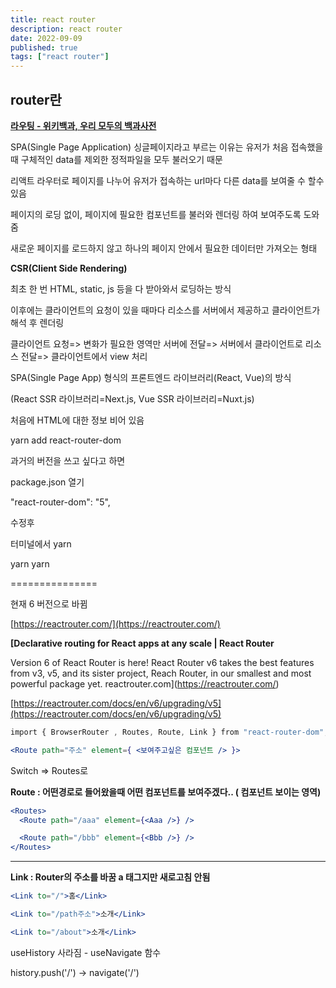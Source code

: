 ```yaml
---
title: react router
description: react router
date: 2022-09-09
published: true
tags: ["react router"]
---
```


## router란

[**라우팅 - 위키백과, 우리 모두의 백과사전**](https://ko.wikipedia.org/wiki/%EB%9D%BC%EC%9A%B0%ED%8C%85)

SPA(Single Page Application) 싱글페이지라고 부르는 이유는 유저가 처음 접속했을때 구체적인 data를 제외한 정적파일을 모두 불러오기 때문

리액트 라우터로 페이지를 나누어 유저가 접속하는 url마다 다른 data를 보여줄 수 할수 있음

페이지의 로딩 없이, 페이지에 필요한 컴포넌트를 불러와 렌더링 하여 보여주도록 도와줌

새로운 페이지를 로드하지 않고 하나의 페이지 안에서 필요한 데이터만 가져오는 형태

**CSR(Client Side Rendering)**

최초 한 번 HTML, static, js 등을 다 받아와서 로딩하는 방식

이후에는 클라이언트의 요청이 있을 때마다 리소스를 서버에서 제공하고 클라이언트가 해석 후 렌더링

클라이언트 요청=> 변화가 필요한 영역만 서버에 전달=> 서버에서 클라이언트로 리소스 전달=> 클라이언트에서 view 처리

SPA(Single Page App) 형식의 프론트엔드 라이브러리(React, Vue)의 방식

(React SSR 라이브러리=Next.js, Vue SSR 라이브러리=Nuxt.js)

처음에 HTML에 대한 정보 비어 있음

yarn add react-router-dom

과거의 버전을 쓰고 싶다고 하면

package.json 열기

"react-router-dom": "5",

수정후

터미널에서 yarn

yarn yarn

===============

현재 6 버전으로 바뀜

[https://reactrouter.com/](https://reactrouter.com/)

**[Declarative routing for React apps at any scale | React Router**

Version 6 of React Router is here! React Router v6 takes the best features from v3, v5, and its sister project, Reach Router, in our smallest and most powerful package yet.
reactrouter.com](https://reactrouter.com/)

[https://reactrouter.com/docs/en/v6/upgrading/v5](https://reactrouter.com/docs/en/v6/upgrading/v5)

```jsx
import { BrowserRouter , Routes, Route, Link } from "react-router-dom";

<Route path="주소" element={ <보여주고싶은 컴포넌트 /> }>
```

Switch => Routes로

**Route : 어떤경로로 들어왔을때 어떤 컴포넌트를 보여주겠다.. ( 컴포넌트 보이는 영역)**

```jsx
<Routes>
  <Route path="/aaa" element={<Aaa />} />

  <Route path="/bbb" element={<Bbb />} />
</Routes>
```

---

**Link : Router의 주소를 바꿈 a 태그지만 새로고침 안됨**

```jsx
<Link to="/">홈</Link>

<Link to="/path주소">소개</Link>

<Link to="/about">소개</Link>
```

useHistory 사라짐 - useNavigate 함수

history.push('/') -> navigate('/')
